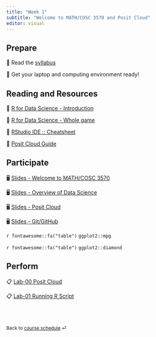```yaml
---
title: "Week 1"
subtitle: "Welcome to MATH/COSC 3570 and Posit Cloud"
editor: visual
---
```


## Prepare

📖 Read the [syllabus](/course-syllabus.html)

📖 Get your laptop and computing environment ready!

## Reading and Resources

📖 [R for Data Science - Introduction](https://r4ds.hadley.nz/intro)

📖 [R for Data Science - Whole game](https://r4ds.hadley.nz/whole-game)

📖 [RStudio IDE :: Cheatsheet](https://rstudio.github.io/cheatsheets/html/rstudio-ide.html?_gl=1*zsoe73*_ga*MTA1OTM3NDA3MC4xNzAyOTMyNDk4*_ga_2C0WZ1JHG0*MTcwMzM1MTM3Ni4yLjEuMTcwMzM1MTQ1Ni4wLjAuMA..)

📖 [Posit Cloud Guide](https://posit.cloud/learn/guide)

## Participate

🖥️ [Slides - Welcome to MATH/COSC 3570](/slides/01-syllabus.html)

🖥️ [Slides - Overview of Data Science](/slides/02-datascience.html "02-datascience")

🖥️ [Slides - Posit Cloud](/slides/03-posit.html "03-posit")

🖥️ [Slides - Git/GitHub](/slides/04-git.html)

`r fontawesome::fa("table")` `ggplot2::mpg`

`r fontawesome::fa("table")` `ggplot2::diamond`

## Perform

📋 [Lab-00 Posit Cloud](/exercise/lab00-posit.html)

📋 [Lab-01 Running R Script](/exercise/lab01-rscript.html)

<br><br>

::: {style="font-size: 0.875em;"}
Back to [course schedule](/ "Course schedule") ⏎
:::

